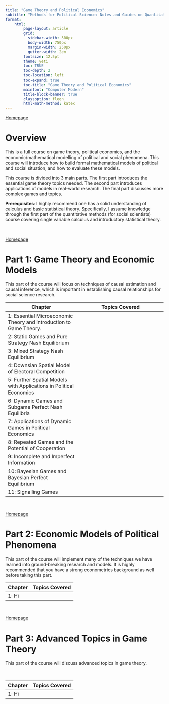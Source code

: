 ```yaml
---
title: "Game Theory and Political Economics"
subtitle: "Methods for Political Science: Notes and Guides on Quantitative Methods"
format:
    html:
        page-layout: article
        grid:
          sidebar-width: 300px
          body-width: 750px
          margin-width: 250px
          gutter-width: 2em
        fontsize: 12.5pt
        theme: yeti
        toc: TRUE
        toc-depth: 2
        toc-location: left
        toc-expand: true
        toc-title: "Game Theory and Political Economics"
        mainfont: "Computer Modern"
        title-block-banner: true
        classoption: fleqn
        html-math-method: katex
---
```


[Homepage](https://politicalscience.github.io)

# Overview

This is a full course on game theory, political economics, and the economic/mathematical modelling of political and social phenomena. This course will introduce how to build formal mathematical models of political and social situation, and how to evaluate these models.

This course is divided into 3 main parts. The first part introduces the essential game theory topics needed. The second part introduces applications of models in real-world research. The final part discusses more complex games and topics.

**Prerequisites**: I highly recommend one has a solid understanding of calculus and basic statistical theory. Specifically, I assume knowledge through the first part of the quantitative methods (for social scientists) course covering single variable calculus and introductory statistical theory.

<br />

[Homepage](https://politicalscience.github.io)

# Part 1: Game Theory and Economic Models

This part of the course will focus on techniques of causal estimation and causal inference, which is important in establishing causal relationships for social science research.

| Chapter                                                            | Topics Covered |
|---------------------------------|---------------------------------------|
| 1: Essential Microeconomic Theory and Introduction to Game Theory. |                |
| 2: Static Games and Pure Strategy Nash Equilibrium                 |                |
| 3: Mixed Strategy Nash Equilibrium                                 |                |
| 4: Downsian Spatial Model of Electoral Competition                 |                |
| 5: Further Spatial Models with Applications in Political Economics |                |
| 6: Dynamic Games and Subgame Perfect Nash Equilibria               |                |
| 7: Applications of Dynamic Games in Political Economics            |                |
| 8: Repeated Games and the Potential of Cooperation                 |                |
| 9: Incomplete and Imperfect Information                            |                |
| 10: Bayesian Games and Bayesian Perfect Equilibrium                |                |
| 11: Signalling Games                                               |                |

<br />

[Homepage](https://politicalscience.github.io)

# Part 2: Economic Models of Political Phenomena

This part of the course will implement many of the techniques we have learned into ground-breaking research and models. It is highly recommended that you have a strong econometrics background as well before taking this part.

| Chapter | Topics Covered |
|---------|----------------|
| 1: Hi   |                |

<br />

[Homepage](https://politicalscience.github.io)

# Part 3: Advanced Topics in Game Theory

This part of the course will discuss advanced topics in game theory.

| Chapter | Topics Covered |
|---------|----------------|
| 1: Hi   |                |

: <br />
